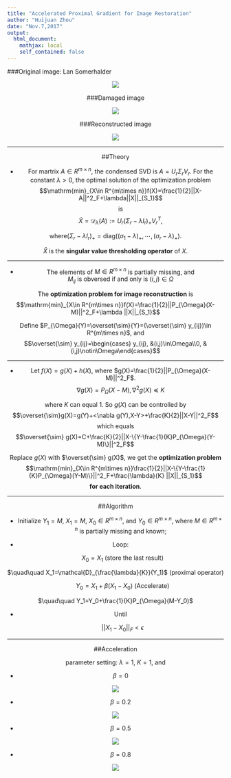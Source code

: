 ```yaml
---
title: "Accelerated Proximal Gradient for Image Restoration"
author: "Huijuan Zhou"
date: "Nov.7,2017"
output:
  html_document:
    mathjax: local
    self_contained: false
---
```


###Original image: Lan Somerhalder

<center>
![](./origImg.png)

###Damaged image

<center>
![](./damagedImage.png)

###Reconstructed image
<center>
![](./reconsImg.png)

----------

##Theory

- For martrix $A\in R^{m\times n}$, the condensed SVD is $A=U_r\Sigma_rV_r$. For the constant $\lambda>0$, the optimal solution of the optimization problem$$\mathrm{min}_{X\in R^{m\times n}}f(X)=\frac{1}{2}||X-A||^2_F+\lambda||X||_{S_1}$$
is$$\hat X=\mathcal{D}_{\lambda}(A):=U_r(\Sigma_r-\lambda I_r)_{+}V^T_r,$$

where$(\Sigma_r-\lambda I_r)_{+}=\mathrm{diag}((\sigma_1-\lambda)_{+},\cdots,(\sigma_r-\lambda)_{+})$.

$\hat X$ is the **singular value thresholding operator** of $X$.

--------

- The elements of $M\in R^{m\times n}$ is partially missing, and
<center>
$M_{ij}$ is obversed if and only is $(i,j)\in\Omega$

The **optimization problem for image reconstruction** is$$\mathrm{min}_{X\in R^{m\times n}}f(X)=\frac{1}{2}||P_{\Omega}(X-M)||^2_F+\lambda ||X||_{S_1}$$

Define $P_{\Omega}(Y)=\overset{\sim}{Y}=(\overset{\sim} y_{ij})\in R^{m\times n}$, and$$\overset{\sim} y_{ij}=\begin{cases} y_{ij}, &(i,j)\in\Omega\\0, &(i,j)\notin\Omega\end{cases}$$

-----------

- Let $f(X)=g(X)+h(X)$, where $g(X)=\frac{1}{2}||P_{\Omega}(X-M)||^2_F$.$$\nabla g(X)=P_{\Omega}(X-M),\nabla^2 g(X)\preceq K$$

where $K$ can equal $1$. So $g(X)$ can be controlled by$$\overset{\sim}g(X)=g(Y)+<\nabla g(Y),X-Y>+\frac{K}{2}||X-Y||^2_F$$
which equals$$\overset{\sim} g(X)=C+\frac{K}{2}||X-\{Y-\frac{1}{K}P_{\Omega}(Y-M)\}||^2_F$$

Replace $g(X)$ with $\overset{\sim} g(X)$, we get the **optimization problem**$$\mathrm{min}_{X\in R^{m\times n}}\frac{1}{2}||X-\{Y-\frac{1}{K}P_{\Omega}(Y-M)\}||^2_F+\frac{\lambda}{K} ||X||_{S_1}$$
**for each iteration**.

--------

##Algorithm

- Initialize $Y_1=M$, $X_1=M$, $X_0\in R^{m\times n}$, and $Y_0\in R^{m\times n}$, where $M\in R^{m\times n}$ is partially missing and known;

- Loop:

$\quad\quad X_0=X_1$ (store the last result)

$\quad\quad X_1=\mathcal{D}_{\frac{\lambda}{K}}(Y_1)$ (proximal operator)

$\quad\quad Y_0=X_1+\beta(X_1-X_0)$ (Accelerate)

$\quad\quad Y_1=Y_0+\frac{1}{K}P_{\Omega}(M-Y_0)$ 

- Until 

$\quad\quad ||X_1-X_0||_F<\epsilon$

------------

##Acceleration

parameter setting: $\lambda=1$, $K=1$, and

- $\beta=0$

![](./notacc.png)

- $\beta=0.2$

![](./acc0.2.png)

- $\beta=0.5$

![](./acc0.5.png)

- $\beta=0.8$

![](./acc0.8.png)